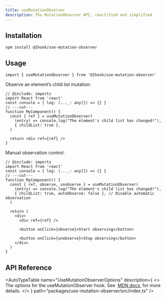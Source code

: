 ```yaml
---
title: useMutationObserver
description: The MutationObserver API, reactified and simplified
---
```


## Installation

```package-install
npm install @1hook/use-mutation-observer
```

## Usage

```tsx twoslash include imports
import { useMutationObserver } from '@1hook/use-mutation-observer'
```

Observe an element’s child list mutation:

```tsx twoslash
// @include: imports
import React from 'react'
const console = { log: (..._: any[]) => {} }
// ---cut---
function MyComponent() {
  const { ref } = useMutationObserver(
    (entry) => console.log("The element's child list has changed!"),
    { childList: true },
  )

  return <div ref={ref} />
}
```

Manual observation control:

```tsx twoslash
// @include: imports
import React from 'react'
const console = { log: (..._: any[]) => {} }
// ---cut---
function MyComponent() {
  const { ref, observe, unobserve } = useMutationObserver(
    (entry) => console.log("The element's child list has changed!"),
    { childList: true, autoObserve: false }, // Disable automatic observation
  )

  return (
    <div>
      <div ref={ref} />

      <button onClick={observe}>Start observing</button>

      <button onClick={unobserve}>Stop observing</button>
    </div>
  )
}
```

## API Reference

<AutoTypeTable
  name="UseMutationObserverOptions"
  description={
    <>
      The options for the useMutationObserver hook. See&nbsp;
      <a href="https://developer.mozilla.org/en-US/docs/Web/API/MutationObserver/observe#options">
        MDN docs
      </a>
      &nbsp;for more details.
    </>
  }
  path="packages/use-mutation-observer/src/index.ts"
/>

<AutoTypeTable
  name="UseMutationObserverReturn"
  description="The return value of the useMutationObserver hook."
  path="packages/use-mutation-observer/src/index.ts"
/>
